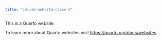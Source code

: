 ```yaml
---
title: "collab-website-class-5"
---
```


This is a Quarto website.

To learn more about Quarto websites visit <https://quarto.org/docs/websites>.
